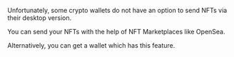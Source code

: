 Unfortunately, some crypto wallets do not have an option to send NFTs via their desktop version.

You can send your NFTs with the help of NFT Marketplaces like OpenSea.

Alternatively, you can get a wallet which has this feature.
